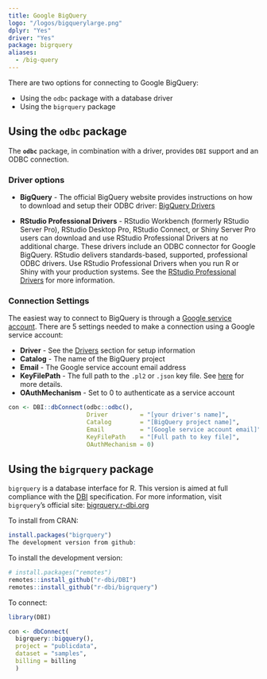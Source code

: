 ```yaml
---
title: Google BigQuery
logo: "/logos/bigquerylarge.png"
dplyr: "Yes"
driver: "Yes"
package: bigrquery
aliases:
  - /big-query
---
```


There are two options for connecting to Google BigQuery:

- Using the `odbc` package with a database driver
- Using the `bigrquery` package

## Using the `odbc` package

The **`odbc`** package, in combination with a driver, provides `DBI` support and an ODBC connection.

### Driver options

- **BigQuery** - The official BigQuery website provides instructions on how to download and setup their ODBC driver: [BigQuery Drivers](https://cloud.google.com/bigquery/providers/simba-drivers)

- **RStudio Professional Drivers** - RStudio Workbench (formerly RStudio Server Pro), RStudio Desktop Pro, RStudio Connect, or Shiny Server Pro users can download and use RStudio Professional Drivers at no additional charge. These drivers include an ODBC connector for Google BigQuery.  RStudio delivers standards-based, supported, professional ODBC drivers. Use RStudio Professional Drivers when you run R or Shiny with your production systems. See the [RStudio Professional Drivers](https://www.rstudio.com/products/drivers/) for more information. 

### Connection Settings

The easiest way to connect to BigQuery is through a [Google service account](https://cloud.google.com/iam/docs/service-accounts). There are 5 settings needed to make a connection using a Google service account:

  - **Driver** - See the [Drivers](/drivers) section for setup information
  - **Catalog** - The name of the BigQuery project
  - **Email** - The Google service account email address
  - **KeyFilePath** - The full path to the `.pl2` or `.json` key file. See [here](https://cloud.google.com/iam/docs/creating-managing-service-account-keys) for more details.
  - **OAuthMechanism** - Set to 0 to authenticate as a service account
  
```r

con <- DBI::dbConnect(odbc::odbc(),
                      Driver         = "[your driver's name]",
                      Catalog        = "[BigQuery project name]",
                      Email          = "[Google service account email]",
                      KeyFilePath    = "[Full path to key file]",
                      OAuthMechanism = 0)

```

## Using the `bigrquery` package

`bigrquery` is a database interface for R. This version is aimed at full compliance with the [DBI](/DBI) specification. For more information, visit `bigrquery`'s official site: [bigrquery.r-dbi.org](https://bigrquery.r-dbi.org/)

To install from CRAN:

```r
install.packages("bigrquery")
The development version from github:
```
To install the development version:

```r
# install.packages("remotes")
remotes::install_github("r-dbi/DBI")
remotes::install_github("r-dbi/bigrquery")
```

To connect: 

```r
library(DBI)

con <- dbConnect(
  bigrquery::bigquery(),
  project = "publicdata",
  dataset = "samples",
  billing = billing
  )
```
